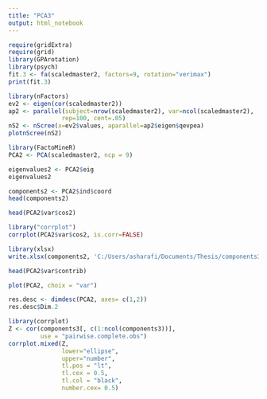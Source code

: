 ---
title: "PCA3"
output: html_notebook
---




```{r}
require(gridExtra)
require(grid)
library(GPArotation)
library(psych)
fit.3 <- fa(scaledmaster2, factors=9, rotation="verimax")
print(fit.3)
```
```{r}
library(nFactors)
ev2 <- eigen(cor(scaledmaster2))
ap2 <- parallel(subject=nrow(scaledmaster2), var=ncol(scaledmaster2),
               rep=100, cent=.05)
nS2 <- nScree(x=ev2$values, aparallel=ap2$eigen$qevpea)
plotnScree(nS2)
```
```{r}
library(FactoMineR)
PCA2 <- PCA(scaledmaster2, ncp = 9)
```



```{r}
eigenvalues2 <- PCA2$eig
eigenvalues2
```


```{r}
components2 <- PCA2$ind$coord
head(components2)
```

```{r}
head(PCA2$var$cos2)
```
```{r} 
library("corrplot")
corrplot(PCA2$var$cos2, is.corr=FALSE)
```



```{r}
library(xlsx)
write.xlsx(components2, 'C:/Users/asharafi/Documents/Thesis/components3.xlsx' )
```


```{r}
head(PCA2$var$contrib)
```

```{r}
plot(PCA2, choix = "var")
```

```{r}
res.desc <- dimdesc(PCA2, axes= c(1,2))
res.desc$Dim.2
```

```{r}
library(corrplot)
Z <- cor(components3[, c(1:ncol(components3))], 
         use = "pairwise.complete.obs")
corrplot.mixed(Z, 
               lower="ellipse", 
               upper="number", 
               tl.pos = "lt",
               tl.cex = 0.5,
               tl.col = "black",
               number.cex= 0.5)
```


